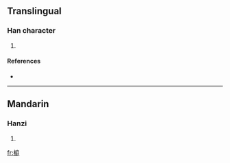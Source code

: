 ==Translingual==

===Han character===
{{Han char|rn=75|rad=木|as=10|sn=14|four=4394<sub>1</sub>|canj=木戈弓土 (DING)}}

# {{defn|Han|sort=木10}}

====References====
* {{Han ref|kx=0544.230|dkj=15279|dj=0932.070|hdz=21268.020|uh=69B3|ud=27059|bh=E257|bd=57943}}

----

==Mandarin==

===Hanzi===
{{cmn-hanzi|pin=[[tíng]] ([[ting2]])|wg=t'ing<sup>2</sup>}}

# {{defn|Mandarin}}

[[fr:榳]]